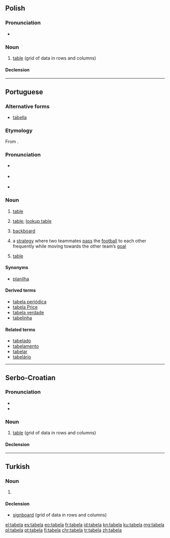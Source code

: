 ==Polish==

===Pronunciation===
* {{IPA|[taˈbɛla]|lang=pl}}

===Noun===
{{pl-noun|f}}

# [[table]] (grid of data in rows and columns)

====Declension====
{{pl-decl-noun
|tabela|tabele
|tabeli|tabel
|tabeli|tabelom
|tabelę|tabele
|tabelą|tabelami
|tabeli|tabelach
|tabelo|tabele
}}

----

==Portuguese==
{{wikipedia|lang=pt}}

===Alternative forms===
* [[tabella]] {{qualifier|obsolete}}

===Etymology===
From {{etyl|la|pt}} {{term|tabella||tablet|lang=la}}.

===Pronunciation===
* {{a|Brazil}} {{IPA|/ta.ˈbɛ.la/|/ta.ˈbɛ.lɐ/|lang=pt}}
* {{a|PT}} {{IPA|/tɐ.ˈβɛ.lɐ/|lang=pt}}
* {{hyphenation|ta|be|la}}

===Noun===
{{pt-noun|f|s}}

# [[table]] {{gloss|grid of data in rows and columns}}
# {{context|databases|lang=pt}} [[table]]; [[lookup table]]
# {{context|basketball|lang=pt}} [[backboard]] {{gloss|flat vertical surface to which the basket is attached}}
# {{context|football|lang=pt}} a [[strategy]] where two teammates [[pass]] the [[football]] to each other frequently while moving towards the other team’s [[goal]]
# {{context|sports|lang=pt}} [[table]] {{gloss|a classification of teams or individuals based on their success}}

====Synonyms====
* {{sense|grid of data}} [[planilha]]

====Derived terms====
* [[tabela periódica]]
* [[tabela Price]]
* [[tabela verdade]]
* [[tabelinha]]

====Related terms====
* [[tabelado]]
* [[tabelamento]]
* [[tabelar]]
* [[tabelário]]

----

==Serbo-Croatian==

===Pronunciation===
* {{IPA|/taběla/|lang=sh}}
* {{hyphenation|ta|be|la}}

===Noun===
{{sh-noun|g=f|head=tabèla|r|табела|табѐла}}

# [[table]] (grid of data in rows and columns)

====Declension====
{{sh-decl-noun
|tabèla|tabele
|tabele|tabélā
|tabeli|tabelama
|tabelu|tabele
|tabelo|tabele
|tabeli|tabelama
|tabelom|tabelama
}}

----

==Turkish==
{{wikipedia|lang=tr}}

===Noun===
{{tr-noun|yı|lar}}

# {{defn|tr}}

====Declension====
{{tr-noun-v|a|d}}

* [[signboard]] (grid of data in rows and columns)

[[el:tabela]]
[[es:tabela]]
[[eo:tabela]]
[[fr:tabela]]
[[id:tabela]]
[[kn:tabela]]
[[ku:tabela]]
[[mg:tabela]]
[[pl:tabela]]
[[pt:tabela]]
[[fi:tabela]]
[[chr:tabela]]
[[tr:tabela]]
[[zh:tabela]]